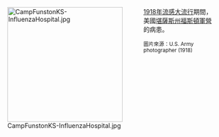 <div style="float:left;margin-right:0.5em;">
[[File:CampFunstonKS-InfluenzaHospital.jpg|260px]]
</div>

[[1918年流感大流行|1918年流感大流行]]期間，美國[[堪薩斯州|堪薩斯州]][[福斯頓軍營|福斯頓軍營]]的病患。

<small>圖片來源：U.S. Army photographer (1918)</small>